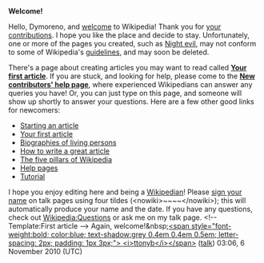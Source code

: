 <article id="29493989" title=User talk:Dymoreno>
	<talkpage id="29493989" title="User talk:Dymoreno">

'''Welcome!'''

Hello, Dymoreno, and [[Wikipedia:Welcome, newcomers|welcome]] to Wikipedia! Thank you for [[Special:Contributions/Dymoreno|your contributions]]. I hope you like the place and decide to stay. Unfortunately, one or more of the pages you created, such as [[Night evil]], may not conform to some of Wikipedia's [[Wikipedia:List of policies|guidelines]], and may soon be deleted. 

There's a page about creating articles you may want to read called '''[[Wikipedia:Your first article|Your first article]]'''. If you are stuck, and looking for help, please come to the '''[[Wikipedia:New contributors' help page|New contributors' help page]]''', where experienced Wikipedians can answer any queries you have! Or, you can just type '''{{t|helpme}}''' on this page, and someone will show up shortly to answer your questions. Here are a few other good links for newcomers:
* [[Wikipedia:Starting an article|Starting an article]]
* [[Wikipedia:Your first article|Your first article]]
* [[Wikipedia:Biographies of living persons|Biographies of living persons]]
* [[Wikipedia:How to write a great article|How to write a great article]]
* [[Wikipedia:Five pillars|The five pillars of Wikipedia]]
* [[Help:Contents|Help pages]]
* [[Wikipedia:Tutorial|Tutorial]]
I hope you enjoy editing here and being a [[Wikipedia:Wikipedians|Wikipedian]]! Please [[Wikipedia:Signatures|sign your name]] on talk pages using four tildes (&lt;nowiki&gt;~~~~&lt;/nowiki&gt;); this will automatically produce your name and the date. If you have any questions, check out [[Wikipedia:Questions]] or ask me on my talk page. &lt;!-- Template:First article --&gt; Again, welcome!&amp;nbsp;[[User:Ttonyb1|&lt;span style=&quot;font-weight:bold; color:blue; text-shadow:grey 0.4em 0.4em 0.5em; letter-spacing: 2px; padding: 1px 3px;&quot;&gt; &lt;i&gt;ttonyb&lt;/i&gt;&lt;/span&gt;]] ([[User talk:Ttonyb1#top|talk]]) 03:06, 6 November 2010 (UTC)
	</talkpage>
</article>